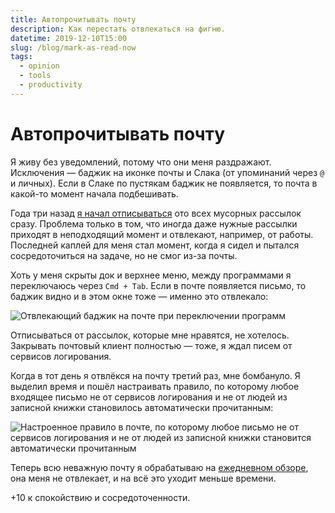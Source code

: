 ```yaml
---
title: Автопрочитывать почту
description: Как перестать отвлекаться на фигню.
datetime: 2019-12-10T15:00
slug: /blog/mark-as-read-now
tags:
  - opinion
  - tools
  - productivity
---
```


# Автопрочитывать почту

Я живу без уведомлений, потому что они меня раздражают. Исключения — баджик на иконке почты и Слака (от упоминаний через `@` и личных). Если в Слаке по пустякам баджик не появляется, то почта в какой-то момент начала подбешивать.

Года три назад [я начал отписываться](/blog/unsubscribe-now/) ото всех мусорных рассылок сразу. Проблема только в том, что иногда даже нужные рассылки приходят в неподходящий момент и отвлекают, например, от работы. Последней каплей для меня стал момент, когда я сидел и пытался сосредоточиться на задаче, но не смог из-за почты.

Хоть у меня скрыты док и верхнее меню, между программами я переключаюсь через `Cmd + Tab`. Если в почте появляется письмо, то баджик видно и в этом окне тоже — именно это отвлекало:

![Отвлекающий баджик на почте при переключении программ](/images/content/mark-as-read-now/cmd-tab.jpg)

Отписываться от рассылок, которые мне нравятся, не хотелось. Закрывать почтовый клиент полностью — тоже, я ждал писем от сервисов логирования.

Когда в тот день я отвлёкся на почту третий раз, мне бомбануло. Я выделил время и пошёл настраивать правило, по которому любое входящее письмо не от сервисов логирования и не от людей из записной книжки становилось автоматически прочитанным:

![Настроенное правило в почте, по которому любое письмо не от сервисов логирования и не от людей из записной книжки становится автоматически прочитанным](/images/content/mark-as-read-now/email-rule.jpg)

Теперь всю неважную почту я обрабатываю на [ежедневном обзоре](/blog/jedi-techniques/), она меня не отвлекает, и на всё это уходит меньше времени.

+10 к спокойствию и сосредоточенности.
